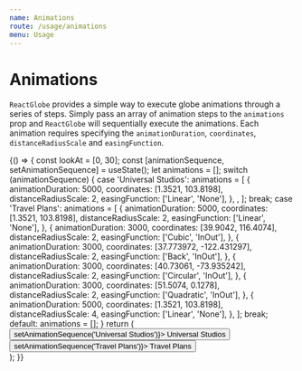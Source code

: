 ```yaml
---
name: Animations
route: /usage/animations
menu: Usage
---
```



# Animations

`ReactGlobe` provides a simple way to execute globe animations through a series of steps. Simply pass an array of animation steps to the `animations` prop and `ReactGlobe` will sequentially execute the animations. Each animation requires specifying the `animationDuration`, `coordinates`, `distanceRadiusScale` and `easingFunction`.

<Playground>
  {() => {
    const lookAt = [0, 30];
    const [animationSequence, setAnimationSequence] = useState();
    let animations = [];
    switch (animationSequence) {
      case 'Universal Studios':
        animations = [
          {
            animationDuration: 5000,
            coordinates: [1.3521, 103.8198],
            distanceRadiusScale: 2,
            easingFunction: ['Linear', 'None'],
          },
          ,
        ];
        break;
      case 'Travel Plans':
        animations = [
          {
            animationDuration: 5000,
            coordinates: [1.3521, 103.8198],
            distanceRadiusScale: 2,
            easingFunction: ['Linear', 'None'],
          },
          {
            animationDuration: 3000,
            coordinates: [39.9042, 116.4074],
            distanceRadiusScale: 2,
            easingFunction: ['Cubic', 'InOut'],
          },
          {
            animationDuration: 3000,
            coordinates: [37.773972, -122.431297],
            distanceRadiusScale: 2,
            easingFunction: ['Back', 'InOut'],
          },
          {
            animationDuration: 3000,
            coordinates: [40.73061, -73.935242],
            distanceRadiusScale: 2,
            easingFunction: ['Circular', 'InOut'],
          },
          {
            animationDuration: 3000,
            coordinates: [51.5074, 0.1278],
            distanceRadiusScale: 2,
            easingFunction: ['Quadratic', 'InOut'],
          },
          {
            animationDuration: 5000,
            coordinates: [1.3521, 103.8198],
            distanceRadiusScale: 4,
            easingFunction: ['Linear', 'None'],
          },
        ];
        break;
      default:
        animations = [];
    }
    return (
      <div>
        <button onClick={() => setAnimationSequence('Universal Studios')}>
          Universal Studios
        </button>
        <button onClick={() => setAnimationSequence('Travel Plans')}>
          Travel Plans
        </button>
        <ReactGlobe animations={animations} lookAt={lookAt} />
      </div>
    );
  }}
</Playground>
